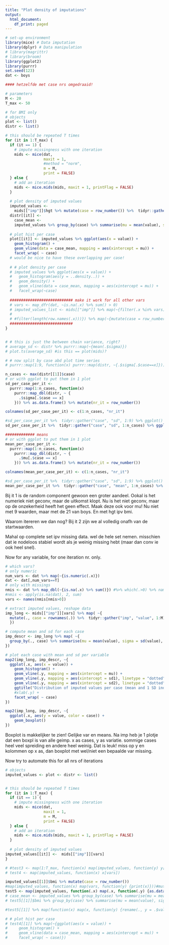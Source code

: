 ---
title: "Plot density of imputations"
output:
  html_document:
    df_print: paged
---

```{r echo=TRUE, message=FALSE, warning=FALSE}
# set-up environment
library(mice) # Data imputation
library(dplyr) # Data manipulation
# library(magrittr)
# library(broom)
library(ggplot2)
library(purrr)
set.seed(123)
dat <- boys

#### hetzelfde met case nrs omgedraaid!

# parameters
M <- 20
T_max <- 50

```


```{r}
# for BMI only
# objects
plot <- list()
distr <- list()

# this should be repeated T times
for (it in 1:T_max) {
  if (it == 1) {
    # impute missingness with one iteration
    mids <- mice(dat, 
                 maxit = 1,
                 #method = "norm",
                 m = M,
                 print = FALSE)
  } else {
    # add an iteration
    mids <- mice.mids(mids, maxit = 1, printFlag = FALSE)
  }
  
  # plot density of imputed values
  imputed_values <-
    mids[["imp"]]$hgt %>% mutate(case = row_number()) %>%  tidyr::gather("imp", "value", 1:M) %>% .[order(.$case, .$imp),] #%>% group_by(case) %>% mutate(case_mean = mean(value)) %>% ungroup()
  distr[[it]] <-
    case_mean <-
    imputed_values %>% group_by(case) %>% summarise(mu = mean(value), sigma = sd(value))
  
  # plot hist per case
  plot[[it]] <- imputed_values %>% ggplot(aes(x = value)) +
    geom_histogram() +
    geom_vline(data = case_mean, mapping = aes(xintercept = mu)) +
    facet_wrap( ~ case)
  # would be nice to have these overlapping per case!
  
  # # plot density per case
  # imputed_values %>% ggplot(aes(x = value)) +
  #   geom_histogram(aes(y = ..density..)) +
  #   geom_density() +
  #   geom_vline(data = case_mean, mapping = aes(xintercept = mu)) +
  #   facet_wrap(~case)
  
  ############################ make it work for all other vars
  # vars <- map_dfr(dat, ~is.na(.x) %>% sum() > 0)
  # imputed_values_list <- mids[["imp"]] %>% map(~{filter(.x %in% vars)})
  #
  # #filter(length(row.names(.x)))}) %>% map(~{mutate(case = row_number()) %>%  tidyr::gather("imp", "value", 1:M) %>% .[order(.$case, .$imp), ]})
  ############################
}


# # this is just the between chain variance, right?
# average_sd <- distr %>% purrr::map(~{mean(.$sigma)})
# plot.ts(average_sd) #is this == plot(mids)?

# # now split by case abd plot time series
# purrr::map(1:9, function(x) purrr::map(distr, ~{.$sigma[.$case==x]})) %>% purrr::map(~plot.ts(.x))

n_cases <- max(distr[[1]]$case)
# or with ggplot to put them in 1 plot
sd_per_case_per_it <-
  purrr::map(1:n_cases, function(x)
    purrr::map_dbl(distr, ~ {
      .$sigma[.$case == x]
    })) %>% as.data.frame() %>% mutate(nr_it = row_number())

colnames(sd_per_case_per_it) <- c(1:n_cases, "nr_it")

#sd_per_case_per_it %>%  tidyr::gather("case", "sd", 1:9) %>% ggplot() + geom_line(aes(x = nr_it, y = sd)) + facet_wrap(~case)
sd_per_case_per_it %>%  tidyr::gather("case", "sd", 1:n_cases) %>% ggplot(aes(x = nr_it, y = sd, col = case)) + geom_point() + geom_smooth(se = F)

############# means
# or with ggplot to put them in 1 plot
mean_per_case_per_it <-
  purrr::map(1:n_cases, function(x)
    purrr::map_dbl(distr, ~ {
      .$mu[.$case == x]
    })) %>% as.data.frame() %>% mutate(nr_it = row_number())

colnames(mean_per_case_per_it) <- c(1:n_cases, "nr_it")

#sd_per_case_per_it %>%  tidyr::gather("case", "sd", 1:9) %>% ggplot() + geom_line(aes(x = nr_it, y = sd)) + facet_wrap(~case)
mean_per_case_per_it %>%  tidyr::gather("case", "mean", 1:n_cases) %>% ggplot(aes(x = nr_it, y = mean, col = case)) + geom_point() + geom_smooth(se = F)

```
Bij it 1 is de random component gewoon een groter aandeel. Ookal is het numeriek niet geconv, maar de uitkomst klopt. Nu is het niet geconv, maar op de onzekerheid heeft het geen effect. Maak deze ook voor mu! Nu niet met 9 waarden, maar met de 21 van boys. En met hgt ipv bmi.

Waarom itereren we dan nog? Bij it 2 zijn we al volledig onafh van de startwaarden.

Mahal op complete set ipv missing data. wel de hele set nemen. misschien dat ie nodeloos stabiel wordt als je weinig missing hebt (maar dan conv ie ook heel snel).

Now for any variable, for one iteration nr. only.
```{r}
# which vars?
# only numeric
num_vars <- dat %>% map(~{is.numeric(.x)})
dat <- dat[,num_vars==T]
# only with missings
nmis <- dat %>% map_dbl(~{is.na(.x) %>% sum()}) #%>% which(.>0) %>% names()
#nmis <- apply(is.na(dat), 2, sum)
vars <- names(nmis[nmis>0])

# extract imputed values, reshape data
imp_long <- mids[["imp"]][vars] %>% map( ~{
  mutate(., case = rownames(.)) %>%  tidyr::gather("imp", "value", 1:M)
  })

# compute mean and sd for each case
imp_descr <- imp_long %>% map( ~{
  group_by(., case) %>% summarise(mu = mean(value), sigma = sd(value), sd1 = mu+sigma, sd2 = mu-sigma)
})

# plot each case with mean and sd per variable
map2(imp_long, imp_descr, ~{
  ggplot(.x, aes(x = value)) +
    geom_histogram() +
    geom_vline(.y, mapping = aes(xintercept = mu)) +
    geom_vline(.y, mapping = aes(xintercept = sd1), linetype = "dotted") +
    geom_vline(.y, mapping = aes(xintercept = sd2), linetype = "dotted") +
    ggtitle("Distribution of imputed values per case (mean and 1 SD indicated)") +
    #xlab(.y) +
    facet_wrap( ~ case)
})

map2(imp_long, imp_descr, ~{
  ggplot(.x, aes(y = value, color = case)) +
    geom_boxplot() 
})

```

Boxplot is makkelijker te zien! Gelijke var en means. Na imp heb je 1 plotje dat een boxpl is van alle geimp. x as cases, y as variatie. sommige cases heel veel spreiding en andere heel weinig. Dat is leuk! miss op y en kolommen op x as, dan boxplot met wel/niet een bepaalde var missing.


Now try to automate this for all nrs of iterations
```{r eval=FALSE, include=FALSE}
# objects
imputed_values <- plot <- distr <- list()


# this should be repeated T times
for (it in 1:T_max) {
  if (it == 1) {
    # impute missingness with one iteration
    mids <- mice(dat,
                 maxit = 1,
                 m = M,
                 print = FALSE)
  } else {
    # add an iteration
    mids <- mice.mids(mids, maxit = 1, printFlag = FALSE)
  }
  
  # plot density of imputed values
imputed_values[[it]] <-  mids[["imp"]][vars]
} 

# #test3 <- map(1:T_max, function(x) map(imputed_values, function(y) y[vars]))
# test4 <- map(imputed_values, function(x) x[vars])

imputed_values[[1]]$bmi %>% mutate(case = row_number())
#map(imputed_values, function(x) map(vars, function(y) {print(x)}))#mutate(case = row_number())})) #%>%  tidyr::gather("imp", "value", 1:M) %>% .[order(.$case, .$imp),]}) 
test5 <- map(imputed_values, function(.x) map(.x, function(.y) {as.data.frame(.y) %>% mutate(case = row_number()) %>%  tidyr::gather("imp", .y, 1:M)  %>% .[order(.$case),] %>% mutate(.x = .$value) }))#group_by(.$case) %>% summarise(mu = mean(.$value), sigma = sd(.$value))}) ) 
# case_mean <- imputed_values %>% group_by(case) %>% summarise(mu = mean(value), sigma = sd(value))
# test5[[1]]$bmi %>% group_by(case) %>% summarise(mu = mean(value), sigma = sd(value))  

#test5[[1]] %>% map(function(x) map(x, function(y) {rename(., y = .$value)}))

# # plot hist per case
# test4[[1]] %>% map(~{ggplot(aes(x = value)) +
#     geom_histogram() +
#     geom_vline(data = case_mean, mapping = aes(xintercept = mu)) +
#     facet_wrap( ~ case)}) 



```

